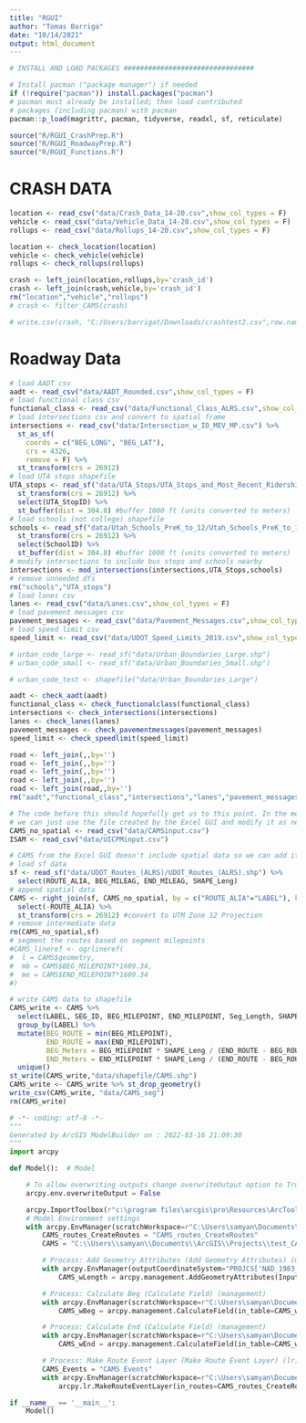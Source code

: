 ```yaml
---
title: "RGUI"
author: "Tomas Barriga"
date: "10/14/2021"
output: html_document
---
```


```r
# INSTALL AND LOAD PACKAGES ################################

# Install pacman ("package manager") if needed
if (!require("pacman")) install.packages("pacman")
# pacman must already be installed; then load contributed
# packages (including pacman) with pacman
pacman::p_load(magrittr, pacman, tidyverse, readxl, sf, reticulate)

source("R/RGUI_CrashPrep.R")
source("R/RGUI_RoadwayPrep.R")
source("R/RGUI_Functions.R")
```

# CRASH DATA

```r
location <- read_csv("data/Crash_Data_14-20.csv",show_col_types = F)
vehicle <- read_csv("data/Vehicle_Data_14-20.csv",show_col_types = F)
rollups <- read_csv("data/Rollups_14-20.csv",show_col_types = F)
```

```r
location <- check_location(location)
vehicle <- check_vehicle(vehicle)
rollups <- check_rollups(rollups)
```

```r
crash <- left_join(location,rollups,by='crash_id')
crash <- left_join(crash,vehicle,by='crash_id')
rm("location","vehicle","rollups")
# crash <- filter_CAMS(crash)
```

```r
# write.csv(crash, "C:/Users/barrigat/Downloads/crashtest2.csv",row.names = F)
```

# Roadway Data

```r
# load AADT csv
aadt <- read_csv("data/AADT_Rounded.csv",show_col_types = F)
# load functional class csv
functional_class <- read_csv("data/Functional_Class_ALRS.csv",show_col_types = F)
# load intersections csv and convert to spatial frame
intersections <- read_csv("data/Intersection_w_ID_MEV_MP.csv") %>%
  st_as_sf(
    coords = c("BEG_LONG", "BEG_LAT"), 
    crs = 4326,
    remove = F) %>%
  st_transform(crs = 26912)
# load UTA stops shapefile
UTA_stops <- read_sf("data/UTA_Stops/UTA_Stops_and_Most_Recent_Ridership.shp") %>%
  st_transform(crs = 26912) %>%
  select(UTA_StopID) %>%
  st_buffer(dist = 304.8) #buffer 1000 ft (units converted to meters)
# load schools (not college) shapefile
schools <- read_sf("data/Utah_Schools_PreK_to_12/Utah_Schools_PreK_to_12.shp") %>%
  st_transform(crs = 26912) %>%
  select(SchoolID) %>%
  st_buffer(dist = 304.8) #buffer 1000 ft (units converted to meters)
# modify intersections to include bus stops and schools nearby
intersections <- mod_intersections(intersections,UTA_Stops,schools)
# remove unneeded dfs
rm("schools","UTA_stops")
# load lanes csv
lanes <- read_csv("data/Lanes.csv",show_col_types = F)
# load pavement messages csv
pavement_messages <- read_csv("data/Pavement_Messages.csv",show_col_types = F)
# load speed limit csv
speed_limit <- read_csv("data/UDOT_Speed_Limits_2019.csv",show_col_types = F)

# urban_code_large <- read_sf("data/Urban_Boundaries_Large.shp")
# urban_code_small <- read_sf("data/Urban_Boundaries_Small.shp")

# urban_code_test <- shapefile("data/Urban_Boundaries_Large")
```

```r
aadt <- check_aadt(aadt)
functional_class <- check_functionalclass(functional_class)
intersections <- check_intersections(intersections)
lanes <- check_lanes(lanes)
pavement_messages <- check_pavementmessages(pavement_messages)
speed_limit <- check_speedlimit(speed_limit)
```

```r
road <- left_join(,,by='')
road <- left_join(,,by='')
road <- left_join(,,by='')
road <- left_join(,,by='')
road <- left_join(road,,by='')
rm("aadt","functional_class","intersections","lanes","pavement_messages","speed_limit")
```

```r
# The code before this should hopefully get us to this point. In the meanwhile,
# we can just use the file created by the Excel GUI and modify it as needed.
CAMS_no_spatial <- read_csv("data/CAMSinput.csv")
ISAM <- read_csv("data/UICPMinput.csv")

# CAMS from the Excel GUI doesn't include spatial data so we can add it in here.
# load sf data
sf <- read_sf("data/UDOT_Routes_(ALRS)/UDOT_Routes_(ALRS).shp") %>%
  select(ROUTE_ALIA, BEG_MILEAG, END_MILEAG, SHAPE_Leng)
# append spatial data
CAMS <- right_join(sf, CAMS_no_spatial, by = c("ROUTE_ALIA"="LABEL"), keep = TRUE) %>%
  select(-ROUTE_ALIA) %>%
  st_transform(crs = 26912) #convert to UTM Zone 12 Projection
# remove intermediate data
rm(CAMS_no_spatial,sf)
# segment the routes based on segment milepoints
#CAMS_lineref <- ogrlineref(
#  l = CAMS$geometry,
#  mb = CAMS$BEG_MILEPOINT*1609.34,
#  me = CAMS$END_MILEPOINT*1609.34
#)

# write CAMS data to shapefile
CAMS_write <- CAMS %>%
  select(LABEL, SEG_ID, BEG_MILEPOINT, END_MILEPOINT, Seg_Length, SHAPE_Leng) %>%
  group_by(LABEL) %>%
  mutate(BEG_ROUTE = min(BEG_MILEPOINT),
         END_ROUTE = max(END_MILEPOINT),
         BEG_Meters = BEG_MILEPOINT * SHAPE_Leng / (END_ROUTE - BEG_ROUTE),
         END_Meters = END_MILEPOINT * SHAPE_Leng / (END_ROUTE - BEG_ROUTE)) %>%
  unique()
st_write(CAMS_write,"data/shapefile/CAMS.shp")
CAMS_write <- CAMS_write %>% st_drop_geometry()
write_csv(CAMS_write, "data/CAMS_seg")
rm(CAMS_write)

```

```python

# -*- coding: utf-8 -*-
"""
Generated by ArcGIS ModelBuilder on : 2022-03-16 21:09:30
"""
import arcpy

def Model():  # Model

    # To allow overwriting outputs change overwriteOutput option to True.
    arcpy.env.overwriteOutput = False

    arcpy.ImportToolbox(r"c:\program files\arcgis\pro\Resources\ArcToolbox\toolboxes\Data Management Tools.tbx")
    # Model Environment settings
    with arcpy.EnvManager(scratchWorkspace=r"C:\Users\samyan\Documents\ArcGIS\Projects\test_CAMS-segmentation\test_CAMS-segmentation.gdb", workspace=r"C:\Users\samyan\Documents\ArcGIS\Projects\test_CAMS-segmentation\test_CAMS-segmentation.gdb"):
        CAMS_routes_CreateRoutes = "CAMS_routes_CreateRoutes"
        CAMS = "C:\\Users\\samyan\\Documents\\ArcGIS\\Projects\\test_CAMS-segmentation\\data\\CAMS.shp"

        # Process: Add Geometry Attributes (Add Geometry Attributes) (management)
        with arcpy.EnvManager(outputCoordinateSystem="PROJCS['NAD_1983_UTM_Zone_12N',GEOGCS['GCS_North_American_1983',DATUM['D_North_American_1983',SPHEROID['GRS_1980',6378137.0,298.257222101]],PRIMEM['Greenwich',0.0],UNIT['Degree',0.0174532925199433]],PROJECTION['Transverse_Mercator'],PARAMETER['False_Easting',500000.0],PARAMETER['False_Northing',0.0],PARAMETER['Central_Meridian',-111.0],PARAMETER['Scale_Factor',0.9996],PARAMETER['Latitude_Of_Origin',0.0],UNIT['Meter',1.0]]", scratchWorkspace=r"C:\Users\samyan\Documents\ArcGIS\Projects\test_CAMS-segmentation\test_CAMS-segmentation.gdb", workspace=r"C:\Users\samyan\Documents\ArcGIS\Projects\test_CAMS-segmentation\test_CAMS-segmentation.gdb"):
            CAMS_wLength = arcpy.management.AddGeometryAttributes(Input_Features=CAMS, Geometry_Properties=["LENGTH"], Length_Unit="METERS", Area_Unit="", Coordinate_System="PROJCS['NAD_1983_UTM_Zone_12N',GEOGCS['GCS_North_American_1983',DATUM['D_North_American_1983',SPHEROID['GRS_1980',6378137.0,298.257222101]],PRIMEM['Greenwich',0.0],UNIT['Degree',0.0174532925199433]],PROJECTION['Transverse_Mercator'],PARAMETER['False_Easting',500000.0],PARAMETER['False_Northing',0.0],PARAMETER['Central_Meridian',-111.0],PARAMETER['Scale_Factor',0.9996],PARAMETER['Latitude_Of_Origin',0.0],UNIT['Meter',1.0]]")[0]

        # Process: Calculate Beg (Calculate Field) (management)
        with arcpy.EnvManager(scratchWorkspace=r"C:\Users\samyan\Documents\ArcGIS\Projects\test_CAMS-segmentation\test_CAMS-segmentation.gdb", workspace=r"C:\Users\samyan\Documents\ArcGIS\Projects\test_CAMS-segmentation\test_CAMS-segmentation.gdb"):
            CAMS_wBeg = arcpy.management.CalculateField(in_table=CAMS_wLength, field="BEG_Mtr", expression="!BEG_MIL! * !LENGTH! / (!END_ROU! - !BEG_ROU!)", expression_type="PYTHON3", code_block="", field_type="TEXT")[0]

        # Process: Calculate End (Calculate Field) (management)
        with arcpy.EnvManager(scratchWorkspace=r"C:\Users\samyan\Documents\ArcGIS\Projects\test_CAMS-segmentation\test_CAMS-segmentation.gdb", workspace=r"C:\Users\samyan\Documents\ArcGIS\Projects\test_CAMS-segmentation\test_CAMS-segmentation.gdb"):
            CAMS_wEnd = arcpy.management.CalculateField(in_table=CAMS_wBeg, field="END_Mtr", expression="!END_MIL! * !LENGTH! / (!END_ROU! - !BEG_ROU!)", expression_type="PYTHON3", code_block="", field_type="TEXT")[0]

        # Process: Make Route Event Layer (Make Route Event Layer) (lr)
        CAMS_Events = "CAMS Events"
        with arcpy.EnvManager(scratchWorkspace=r"C:\Users\samyan\Documents\ArcGIS\Projects\test_CAMS-segmentation\test_CAMS-segmentation.gdb", workspace=r"C:\Users\samyan\Documents\ArcGIS\Projects\test_CAMS-segmentation\test_CAMS-segmentation.gdb"):
            arcpy.lr.MakeRouteEventLayer(in_routes=CAMS_routes_CreateRoutes, route_id_field="LABEL", in_table=CAMS_wEnd, in_event_properties="LABEL Line BEG_Mtr END_Mtr", out_layer=CAMS_Events, offset_field="", add_error_field="ERROR_FIELD", add_angle_field="NO_ANGLE_FIELD", angle_type="NORMAL", complement_angle="ANGLE", offset_direction="LEFT", point_event_type="POINT")

if __name__ == '__main__':
    Model()

```

